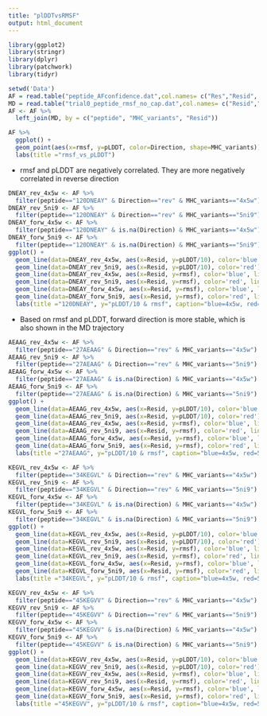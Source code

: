 ```yaml
---
title: "plDDTvsRMSF"
output: html_document
---
```


```r
library(ggplot2)
library(stringr)
library(dplyr)
library(patchwork)
library(tidyr)
```

```r
setwd('Data')
AF = read.table("peptide_AFconfidence.dat",col.names= c("Res","Resid", "pLDDT", "protein")) %>% separate(protein, c("MHC_variants", "peptide"))
MD = read.table("trial0_peptide_rmsf_no_cap.dat",col.names= c("Resid","rmsf", "protein")) %>% separate(protein, c("peptide", "MHC_variants", "Direction")) %>% mutate(Resid=Resid-180)
AF <- AF %>%
  left_join(MD, by = c("peptide", "MHC_variants", "Resid"))
```

```r
AF %>%
  ggplot() +
  geom_point(aes(x=rmsf, y=pLDDT, color=Direction, shape=MHC_variants)) +
  labs(title ="rmsf_vs_pLDDT")
```
- rmsf and pLDDT are negatively correlated. They are more negatively correlated in reverse direction 
```r
DNEAY_rev_4x5w <- AF %>%
  filter(peptide=="120DNEAY" & Direction=="rev" & MHC_variants=="4x5w") 
DNEAY_rev_5ni9 <- AF %>%
  filter(peptide=="120DNEAY" & Direction=="rev" & MHC_variants=="5ni9") 
DNEAY_forw_4x5w <- AF %>%
  filter(peptide=="120DNEAY" & is.na(Direction) & MHC_variants=="4x5w") 
DNEAY_forw_5ni9 <- AF %>%
  filter(peptide=="120DNEAY" & is.na(Direction) & MHC_variants=="5ni9") 
ggplot() +
  geom_line(data=DNEAY_rev_4x5w, aes(x=Resid, y=pLDDT/10), color='blue')  +   
  geom_line(data=DNEAY_rev_5ni9, aes(x=Resid, y=pLDDT/10), color='red')  +   
  geom_line(data=DNEAY_rev_4x5w, aes(x=Resid, y=rmsf), color='blue', linetype = 3)  +   
  geom_line(data=DNEAY_rev_5ni9, aes(x=Resid, y=rmsf), color='red', linetype = 3)  +  
  geom_line(data=DNEAY_forw_4x5w, aes(x=Resid, y=rmsf), color='blue', linetype = 2)  +   
  geom_line(data=DNEAY_forw_5ni9, aes(x=Resid, y=rmsf), color='red', linetype = 2)  +   
  labs(title ="120DNEAY", y="pLDDT/10 & rmsf", caption="blue=4x5w, red=5ni9, solid=pLDDT/10, dashed=forward direction, dotted=reverse direction \n note: both structures predicted by AF are in forward direction")
```
- Based on rmsf and pLDDT, forward direction is more stable, which is also shown in the MD trajectory
```r
AEAAG_rev_4x5w <- AF %>%
  filter(peptide=="27AEAAG" & Direction=="rev" & MHC_variants=="4x5w") 
AEAAG_rev_5ni9 <- AF %>%
  filter(peptide=="27AEAAG" & Direction=="rev" & MHC_variants=="5ni9") 
AEAAG_forw_4x5w <- AF %>%
  filter(peptide=="27AEAAG" & is.na(Direction) & MHC_variants=="4x5w") 
AEAAG_forw_5ni9 <- AF %>%
  filter(peptide=="27AEAAG" & is.na(Direction) & MHC_variants=="5ni9") 
ggplot() +
  geom_line(data=AEAAG_rev_4x5w, aes(x=Resid, y=pLDDT/10), color='blue')  +   
  geom_line(data=AEAAG_rev_5ni9, aes(x=Resid, y=pLDDT/10), color='red')  +   
  geom_line(data=AEAAG_rev_4x5w, aes(x=Resid, y=rmsf), color='blue', linetype = 3)  +   
  geom_line(data=AEAAG_rev_5ni9, aes(x=Resid, y=rmsf), color='red', linetype = 3)  +  
  geom_line(data=AEAAG_forw_4x5w, aes(x=Resid, y=rmsf), color='blue', linetype = 2)  +   
  geom_line(data=AEAAG_forw_5ni9, aes(x=Resid, y=rmsf), color='red', linetype = 2)  +   
  labs(title ="27AEAAG", y="pLDDT/10 & rmsf", caption="blue=4x5w, red=5ni9, solid=pLDDT/10, dashed=forward direction, dotted=reverse direction \n note: both structures predicted by AF are in reverse direction")
```

```r
KEGVL_rev_4x5w <- AF %>%
  filter(peptide=="34KEGVL" & Direction=="rev" & MHC_variants=="4x5w") 
KEGVL_rev_5ni9 <- AF %>%
  filter(peptide=="34KEGVL" & Direction=="rev" & MHC_variants=="5ni9") 
KEGVL_forw_4x5w <- AF %>%
  filter(peptide=="34KEGVL" & is.na(Direction) & MHC_variants=="4x5w") 
KEGVL_forw_5ni9 <- AF %>%
  filter(peptide=="34KEGVL" & is.na(Direction) & MHC_variants=="5ni9") 
ggplot() +
  geom_line(data=KEGVL_rev_4x5w, aes(x=Resid, y=pLDDT/10), color='blue')  +   
  geom_line(data=KEGVL_rev_5ni9, aes(x=Resid, y=pLDDT/10), color='red')  +   
  geom_line(data=KEGVL_rev_4x5w, aes(x=Resid, y=rmsf), color='blue', linetype = 3)  +   
  geom_line(data=KEGVL_rev_5ni9, aes(x=Resid, y=rmsf), color='red', linetype = 3)  +  
  geom_line(data=KEGVL_forw_4x5w, aes(x=Resid, y=rmsf), color='blue', linetype = 2)  +   
  geom_line(data=KEGVL_forw_5ni9, aes(x=Resid, y=rmsf), color='red', linetype = 2)  +   
  labs(title ="34KEGVL", y="pLDDT/10 & rmsf", caption="blue=4x5w, red=5ni9, solid=pLDDT/10, dashed=forward direction, dotted=reverse direction \n note: both structures predicted by AF are in forward direction")
```

```r
KEGVV_rev_4x5w <- AF %>%
  filter(peptide=="45KEGVV" & Direction=="rev" & MHC_variants=="4x5w") 
KEGVV_rev_5ni9 <- AF %>%
  filter(peptide=="45KEGVV" & Direction=="rev" & MHC_variants=="5ni9") 
KEGVV_forw_4x5w <- AF %>%
  filter(peptide=="45KEGVV" & is.na(Direction) & MHC_variants=="4x5w") 
KEGVV_forw_5ni9 <- AF %>%
  filter(peptide=="45KEGVV" & is.na(Direction) & MHC_variants=="5ni9") 
ggplot() +
  geom_line(data=KEGVV_rev_4x5w, aes(x=Resid, y=pLDDT/10), color='blue')  +   
  geom_line(data=KEGVV_rev_5ni9, aes(x=Resid, y=pLDDT/10), color='red')  +   
  geom_line(data=KEGVV_rev_4x5w, aes(x=Resid, y=rmsf), color='blue', linetype = 3)  +   
  geom_line(data=KEGVV_rev_5ni9, aes(x=Resid, y=rmsf), color='red', linetype = 3)  +  
  geom_line(data=KEGVV_forw_4x5w, aes(x=Resid, y=rmsf), color='blue', linetype = 2)  +   
  geom_line(data=KEGVV_forw_5ni9, aes(x=Resid, y=rmsf), color='red', linetype = 2)  +   
  labs(title ="45KEGVV", y="pLDDT/10 & rmsf", caption="blue=4x5w, red=5ni9, solid=pLDDT/10, dashed=forward direction, dotted=reverse direction \n note: structure of 4x5w is in reverse direction; that of 5ni9 is in forward direction")
```